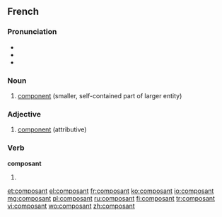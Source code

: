 ==French==
{{wikipedia|lang=fr}}

===Pronunciation===
* {{audio|Fr-composant.ogg|composant}}
* {{IPA|lang=fr|/kɔ̃.po.zɑ̃/}}
* {{homophones|lang=fr|composants}}

===Noun===
{{fr-noun|m}}

# [[component]] (smaller, self-contained part of larger entity)

===Adjective===
{{fr-adj|f=composante}}

# [[component]] (attributive)

===Verb===
'''composant'''

# {{present participle of|composer|lang=fr}}

[[et:composant]]
[[el:composant]]
[[fr:composant]]
[[ko:composant]]
[[io:composant]]
[[mg:composant]]
[[pl:composant]]
[[ru:composant]]
[[fi:composant]]
[[tr:composant]]
[[vi:composant]]
[[wo:composant]]
[[zh:composant]]
